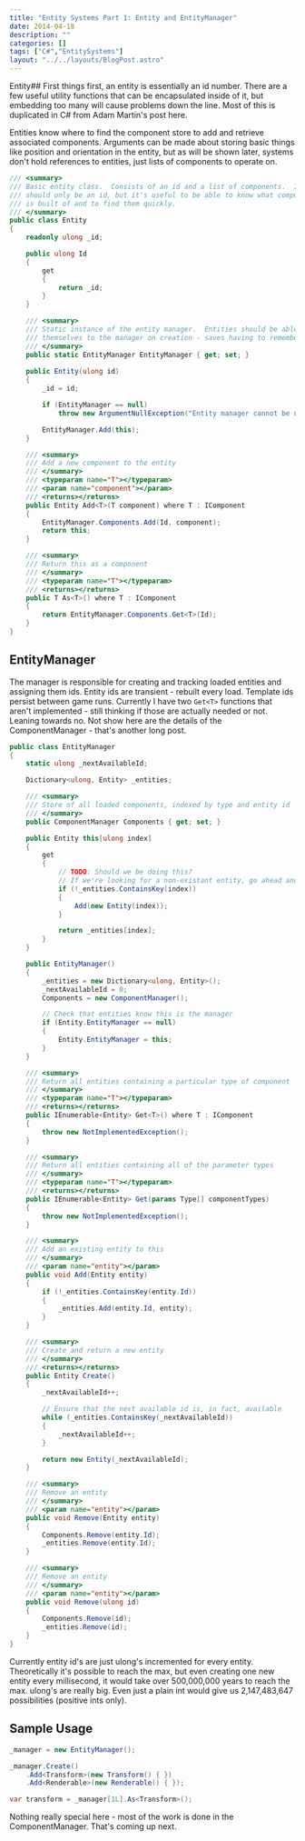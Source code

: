 ---
title: "Entity Systems Part 1: Entity and EntityManager"
date: 2014-04-18
description: ""
categories: []
tags: ["C#","EntitySystems"]
layout: "../../layouts/BlogPost.astro"
---

Entity##
First things first, an entity is essentially an id number. There are a few useful utility functions that can be encapsulated inside of it, but embedding too many will cause problems down the line. Most of this is duplicated in C# from Adam Martin's post here.

Entities know where to find the component store to add and retrieve associated components. Arguments can be made about storing basic things like position and orientation in the entity, but as will be shown later, systems don't hold references to entities, just lists of components to operate on.

```csharp
/// <summary>
/// Basic entity class.  Consists of an id and a list of components.  Ideally it
/// should only be an id, but it's useful to be able to know what components it
/// is built of and to find them quickly.
/// </summary>
public class Entity
{
    readonly ulong _id;

    public ulong Id
    {
        get
        {
            return _id;
        }
    }

    /// <summary>
    /// Static instance of the entity manager.  Entities should be able to add 
    /// themselves to the manager on creation - saves having to remember to do this.
    /// </summary>
    public static EntityManager EntityManager { get; set; }
        
    public Entity(ulong id)
    {
        _id = id;

        if (EntityManager == null)
            throw new ArgumentNullException("Entity manager cannot be null.");

        EntityManager.Add(this);
    }

    /// <summary>
    /// Add a new component to the entity
    /// </summary>
    /// <typeparam name="T"></typeparam>
    /// <param name="component"></param>
    /// <returns></returns>
    public Entity Add<T>(T component) where T : IComponent
    {
        EntityManager.Components.Add(Id, component);
        return this;
    }

    /// <summary>
    /// Return this as a component
    /// </summary>
    /// <typeparam name="T"></typeparam>
    /// <returns></returns>
    public T As<T>() where T : IComponent
    {
        return EntityManager.Components.Get<T>(Id);
    }
}
```

## EntityManager

The manager is responsible for creating and tracking loaded entities and assigning them ids. Entity ids are transient - rebuilt every load. Template ids persist between game runs. Currently I have two `Get<T>` functions that aren't implemented - still thinking if those are actually needed or not. Leaning towards no. Not show here are the details of the ComponentManager - that's another long post.

```csharp
public class EntityManager
{
    static ulong _nextAvailableId;

    Dictionary<ulong, Entity> _entities;

    /// <summary>
    /// Store of all loaded components, indexed by type and entity id
    /// </summary>
    public ComponentManager Components { get; set; }

    public Entity this[ulong index]
    {
        get
        {
            // TODO: Should we be doing this?
            // If we're looking for a non-existant entity, go ahead and add it
            if (!_entities.ContainsKey(index))
            {
                Add(new Entity(index));
            }

            return _entities[index]; 
        }
    }

    public EntityManager()
    {
        _entities = new Dictionary<ulong, Entity>();
        _nextAvailableId = 0;
        Components = new ComponentManager();

        // Check that entities know this is the manager
        if (Entity.EntityManager == null)
        {
            Entity.EntityManager = this;
        }
    }

    /// <summary>
    /// Return all entities containing a particular type of component
    /// </summary>
    /// <typeparam name="T"></typeparam>
    /// <returns></returns>
    public IEnumerable<Entity> Get<T>() where T : IComponent
    {
        throw new NotImplementedException();
    }

    /// <summary>
    /// Return all entities containing all of the parameter types
    /// </summary>
    /// <typeparam name="T"></typeparam>
    /// <returns></returns>
    public IEnumerable<Entity> Get(params Type[] componentTypes)
    {
        throw new NotImplementedException();
    }

    /// <summary>
    /// Add an existing entity to this
    /// </summary>
    /// <param name="entity"></param>
    public void Add(Entity entity)
    {
        if (!_entities.ContainsKey(entity.Id))
        {
            _entities.Add(entity.Id, entity);
        }
    }

    /// <summary>
    /// Create and return a new entity
    /// </summary>
    /// <returns></returns>
    public Entity Create()
    {
        _nextAvailableId++;

        // Ensure that the next available id is, in fact, available
        while (_entities.ContainsKey(_nextAvailableId))
        {
            _nextAvailableId++;
        }

        return new Entity(_nextAvailableId);
    }

    /// <summary>
    /// Remove an entity
    /// </summary>
    /// <param name="entity"></param>
    public void Remove(Entity entity)
    {
        Components.Remove(entity.Id);
        _entities.Remove(entity.Id);
    }

    /// <summary>
    /// Remove an entity
    /// </summary>
    /// <param name="entity"></param>
    public void Remove(ulong id)
    {
        Components.Remove(id);
        _entities.Remove(id);
    }
}
```

Currently entity id's are just ulong's incremented for every entity. Theoretically it's possible to reach the max, but even creating one new entity every millisecond, it would take over 500,000,000 years to reach the max. ulong's are really big. Even just a plain int would give us 2,147,483,647 possibilities (positive ints only).

## Sample Usage
```csharp
_manager = new EntityManager();

_manager.Create()
    .Add<Transform>(new Transform() { })
    .Add<Renderable>(new Renderable() { });

var transform = _manager[1L].As<Transform>();
```

Nothing really special here - most of the work is done in the ComponentManager. That's coming up next.